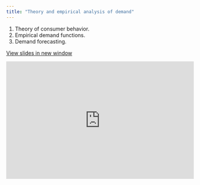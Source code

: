 ```yaml
---
title: "Theory and empirical analysis of demand"
---
```


1. Theory of consumer behavior.
2. Empirical demand functions.
3. Demand forecasting.

<a href="https://docs.google.com/presentation/d/e/2PACX-1vTlJewmridIHPtRDGD4z2fSht3unTYf6n5noCF0HTDPkicpkuvDfU_uhDYaQlgCzA/embed?start=false&loop=false&delayms=60000" target="_blank" class="btn-slides">View slides in new window</a>

::: {.box style="padding-bottom:56.25%; position:relative; display:block; width: 100%"}
<iframe src="https://docs.google.com/presentation/d/e/2PACX-1vTlJewmridIHPtRDGD4z2fSht3unTYf6n5noCF0HTDPkicpkuvDfU_uhDYaQlgCzA/embed?start=false&loop=false&delayms=60000" frameborder="0" width="100%" height="100%" allowfullscreen="true" mozallowfullscreen="true" webkitallowfullscreen="true" style="position:absolute; top:0; left: 0">

</iframe>

<br>
:::
